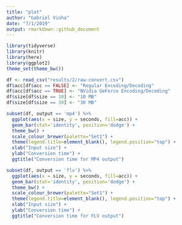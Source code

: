 ```yaml
---
title: "plot"
author: "Gabriel Vinha"
date: "7/1/2019"
output: rmarkdown::github_document
---
```

```r
library(tidyverse)
library(knitr)
library(here)
library(ggplot2)
theme_set(theme_bw())
```

```r
df <- read_csv("results/2/raw-convert.csv")
df$acc[df$acc == FALSE] <- "Regular Encoding/Decoding"
df$acc[df$acc == TRUE] <- "NVidia GeForce Encoding/Decoding"
df$size[df$size == 10] <- "10 MB"
df$size[df$size == 30] <- "30 MB"
```

```r
subset(df, output == 'mp4') %>%
  ggplot(aes(x = size, y = seconds, fill=acc)) +
  geom_bar(stat='identity', position='dodge') +
  theme_bw() +
  scale_colour_brewer(palette="Set1") +
  theme(legend.title=element_blank(), legend.position="top") +
  xlab("Input size") +
  ylab("Conversion time") +
  ggtitle("Conversion time for MP4 output")  
```

```r
subset(df, output == 'flv') %>%
  ggplot(aes(x = size, y = seconds, fill=acc)) +
  geom_bar(stat='identity', position='dodge') +
  theme_bw() +
  scale_colour_brewer(palette="Set1") +
  theme(legend.title=element_blank(), legend.position="top") +
  xlab("Input size") +
  ylab("Conversion time") +
  ggtitle("Conversion time for FLV output")
```



